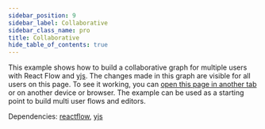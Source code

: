 ```yaml
---
sidebar_position: 9
sidebar_label: Collaborative
sidebar_class_name: pro
title: Collaborative
hide_table_of_contents: true
---
```



This example shows how to build a collaborative graph for multiple users with React Flow and [yjs](https://github.com/yjs/yjs). The changes made in this graph are visible for all users on this page. To see it working, you can [open this page in another tab](https://reactflow.dev/docs/examples/interaction/collaborative/) or on another device or browser.
The example can be used as a starting point to build multi user flows and editors.

Dependencies: [reactflow](https://www.npmjs.com/package/reactflow), [yjs](https://www.npmjs.com/package/yjs)

<ProExampleViewer slug="collaborative" />
